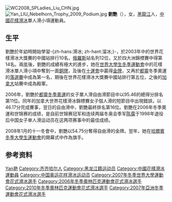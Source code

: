 [[File:WC2008_SPLadies_Liu_CHN.jpg|thumb]]
[[File:Yan_LIU_Nebelhorn_Trophy_2009_Podium.jpg|thumb]]
'''劉艷'''（{{bd|1984年|8月30日|catIdx=Liu,刘}}），女，[[黑龙江省|黑龍江]]人，[[中國|中國]][[花樣滑冰|花樣滑冰]]單人滑小項運動員。

== 生平 ==
劉艷於年幼時開始學習-{zh-hans:滑冰; zh-hant:溜冰;}-，於2003年中的世界花樣滑冰大獎賽的中國站排行10名，[[俄羅斯|俄羅斯]]站名列12位，又於四大洲錦標賽中得第14名。兩[[年|年]]後，劉艷的成績有極大的進步，她在[[大學生運動會|世界大學生冬季運動會]]中的花樣滑冰單人滑小項中奪到一面[[銅牌|銅牌]]，及後在[[中華人民共和國第十屆運動會|十運會]]中贏得[[金牌|金牌]]，又再於[[都靈|都靈]]冬季奧運的[[落選賽|落選賽]]中成為第一名，期後在世界花樣滑冰大獎賽中國站排行第五位，之後的[[加拿大|加拿大]]站賽中成為殿軍。

2006年，劉艷於[[2006年冬季奥林匹克运动会|都靈冬季奧運]]的女子單人滑自由滑節目中以95.46的總得分排名第11位。同年的加拿大世界花樣滑冰錦標賽女子個人滑的短節目中出現錯誤，以46.17分完成賽事，翌日的自由滑中，劉艷最終排名第16位。劉艷在2006年冬季奧運和世锦赛的成绩，是自前世锦赛冠军和连续两届冬奥会季军[[陈露|陈露]]于1998年退役后中国女子单人滑运动员在这两项赛事中的最佳成绩。

2008年1月的十一冬會中，劉艷以54.75分奪得自由滑的金牌。翌年，她在[[2009年冬季世界大學生運動會|哈爾賓冬季大學生運動會]]的開幕式中作為旗手。

== 参考资料 ==
{{reflist}}

{{commonscat|Liu Yan}}

{{Authority control}}
{{DEFAULTSORT:Liu刘}}
[[Category:刘姓|Yan艳]]
[[Category:齐齐哈尔人|Category:齐齐哈尔人]]
[[Category:黑龙江籍运动员|Category:黑龙江籍运动员]]
[[Category:中國花樣滑冰運動員|Category:中國花樣滑冰運動員]]
[[Category:中国奥运花样滑冰运动员|Category:中国奥运花样滑冰运动员]]
[[Category:2007年冬季世界大學運動會花式滑冰選手|Category:2007年冬季世界大學運動會花式滑冰選手]]
[[Category:2006年冬季奧林匹克運動會花式滑冰選手|Category:2006年冬季奧林匹克運動會花式滑冰選手]]
[[Category:2010年冬季奧林匹克運動會花式滑冰選手|Category:2010年冬季奧林匹克運動會花式滑冰選手]]
[[Category:2007年亞洲冬季運動會花式滑冰選手|Category:2007年亞洲冬季運動會花式滑冰選手]]